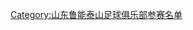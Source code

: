 {{Navbox
|bodyclass=hlist

|name  = 2003年山东鲁能泰山名单
|titlestyle=background:#FF7300; color:white; border:1px solid orange; width:87%; font-size: 95%;
|title = [[山东鲁能泰山足球俱乐部|<span style="color: white;">山东鲁能泰山</span>]]——[[2003年中国足球甲A联赛|<span style="color: white;">2003年</span>]][[中国足球甲级A组联赛|<span style="color: white;">甲A联赛</span>]]第12名
|image = <!--不是使用在条目中的非自由版权图像，根据[[Wikipedia:合理使用]]，不能在非条目名字空间展示：
ive Mesh.png
-->
|list1  = 
*1.[[王军 (足球守门员)|王军]]
*2.[[刘金东]]
*3.[[王超 (1975年)|王超]]
*4.[[佐兰·坎帕拉]]
*5.[[舒畅 (足球运动员)|舒畅]]
*6.[[李勇 (足球运动员)|李勇]]
*7.[[宋黎辉]]
*8.[[李霄鹏]]
*9.[[谢尔盖·纳格尼亚克]]
*10.[[尼古拉斯·韦德克]]
*11.[[万程]]
*12.[[邓程]]
*13.[[关震]]
*14.[[马林卡·加里奇|加里奇]]
*15.[[范学伟]]
*16.[[高尧]]
*17.[[徐锋]]
*18.[[周海滨]]
*19.[[姜勇]]
*20.[[高树群]]
*21.[[萧辉]]
*22.[[张蓬生]]
*23.[[邓小飞]]
*24.[[刘翀]]
*25.[[矫喆]]
*26.[[邹存欣]]
*27.[[察可军]]
*28.[[任永顺]]
*29.[[吴泽 (足球运动员)|吴泽]]
*30.[[李丹 (足球运动员)|李丹]]
*31.[[韩鹏]]
*32.[[孟垚]]
*33.[[邵智勇]]
*34.[[刘志勇 (足球运动员)|刘志勇]]
*35.[[刘钊 (足球运动员)|刘钊]]
*36.[[谢尔盖·基里亚科夫|基里亚科夫]]
*37.[[张树栋]]
*39.[[王永珀]]
*40.[[刘清 (足球运动员)|刘清]]<br>'''主教练''' [[瓦列里·涅波姆尼亚奇|涅波姆尼亚奇]]
}}
<noinclude>
{{DEFAULTSORT:Shandong Luneng Taishan F.C. Squad 2003}}
[[Category:山东鲁能泰山足球俱乐部参赛名单]]
</noinclude>